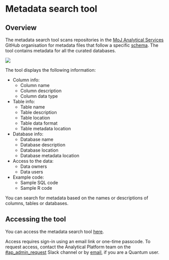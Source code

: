 # Metadata search tool{#metadata-search-tool}

## Overview

The metadata search tool scans repositories in the [MoJ Analytical Services](https://github.com/moj-analytical-services/) GitHub organisation for metadata files that follow a specific [schema](https://raw.githubusercontent.com/moj-analytical-services/etl_manager/master/etl_manager/specs/table_schema.json). The tool contains metadata for all the curated databases.

![](images/metadata-search-tool-1.png)

The tool displays the following information:

*   Column info:
    +   Column name
    +   Column description
    +   Column data type
*   Table info:
    +   Table name
    +   Table description
    +   Table location
    +   Table data format
    +   Table metadata location
*   Database info:
    +   Database name
    +   Database description
    +   Database location
    +   Database metadata location
*   Access to the data:
    +   Data owners
    +   Data users
*   Example code:
    +   Sample SQL code
    +   Sample R code

You can search for metadata based on the names or descriptions of columns, tables or databases.

## Accessing the tool

You can access the metadata search tool [here](https://metadata-vis.apps.alpha.mojanalytics.xyz).

Access requires sign-in using an email link or one-time passcode. To request access, contact the Analytical Platform team on the [#ap_admin_request](https://asdslack.slack.com/messages/CBLAGCQG6/) Slack channel or by [email](mailto:analytical_platform@digital.justice.gov.uk), if you are a Quantum user.
